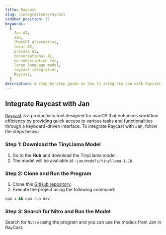 ```yaml
---
title: Raycast
slug: /integrations/raycast
sidebar_position: 17
keywords:
  [
    Jan AI,
    Jan,
    ChatGPT alternative,
    local AI,
    private AI,
    conversational AI,
    no-subscription fee,
    large language model,
    raycast integration,
    Raycast,
  ]
description: A step-by-step guide on how to integrate Jan with Raycast.
---
```


<head>
    <title>Raycast</title>
    <meta name="description" content="A step-by-step guide on how to integrate Jan with Raycast. Learn how to download the TinyLlama model, clone and run the program, and use Jan models in Raycast for enhanced productivity."/>
    <meta name="keywords" content="Jan AI, Jan, ChatGPT alternative, local AI, private AI, conversational AI, no-subscription fee, large language model, Raycast integration"/>
    <meta property="og:title" content="Raycast"/>
    <meta property="og:description" content="A step-by-step guide on how to integrate Jan with Raycast. Learn how to download the TinyLlama model, clone and run the program, and use Jan models in Raycast for enhanced productivity."/>
    <meta property="og:url" content="https://jan.ai/guides/integration/raycast"/>
    <meta name="twitter:card" content="summary"/>
    <meta name="twitter:title" content="Raycast"/>
    <meta name="twitter:description" content="A step-by-step guide on how to integrate Jan with Raycast. Learn how to download the TinyLlama model, clone and run the program, and use Jan models in Raycast for enhanced productivity."/>
</head>

## Integrate Raycast with Jan
[Raycast](https://www.raycast.com/) is a productivity tool designed for macOS that enhances workflow efficiency by providing quick access to various tasks and functionalities through a keyboard-driven interface. To integrate Raycast with Jan, follow the steps below:

### Step 1: Download the TinyLlama Model

1. Go to the **Hub** and download the TinyLlama model.
2. The model will be available at `~jan/models/tinyllama-1.1b`.

### Step 2: Clone and Run the Program

1. Clone this [GitHub repository](https://github.com/InNoobWeTrust/nitro-raycast).
2. Execute the project using the following command:

```sh title="Node.js"
npm i && npm run dev
```

### Step 3: Search for Nitro and Run the Model

Search for `Nitro` using the program and you can use the models from Jan in RayCast.